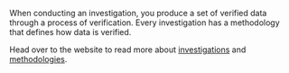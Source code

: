 When conducting an investigation, you produce a set of verified data through a process of verification. Every investigation has a methodology that defines how data is verified.

Head over to the website to read more about [investigations](https://sugarcubetools.net/ncube/glossary#investigation) and [methodologies](https://sugarcubetools.net/ncube/glossary#methodology).
